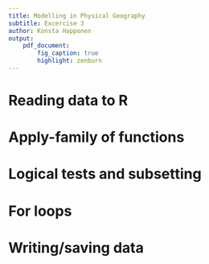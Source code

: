 ```yaml
---
title: Modelling in Physical Geography
subtitle: Excercise 3
author: Konsta Happonen
output:
    pdf_document:
        fig_caption: true
        highlight: zenburn
---
```


# Reading data to R

# Apply-family of functions

# Logical tests and subsetting

# For loops

# Writing/saving data

